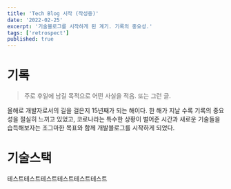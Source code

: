 ```yaml
---
title: 'Tech Blog 시작 (작성중)'
date: '2022-02-25'
excerpt: '기술블로그를 시작하게 된 계기. 기록의 중요성.'
tags: ['retrospect']
published: true
---
```


# 기록

> 주로 후일에 남길 목적으로 어떤 사실을 적음. 또는 그런 글.

올해로 개발자로서의 길을 걸은지 15년째가 되는 해이다.
한 해가 지날 수록 기록의 중요성을 절실히 느끼고 있었고, 코로나라는 특수한 상황이 벌어준 시간과
새로운 기술들을 습득해보자는 조그마한 목표와 함께 개발블로그를 시작하게 되었다.

# 기술스택

테스트테스트테스트테스트테스트테스트
